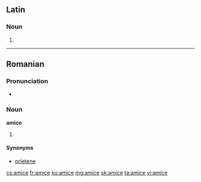 ==Latin==

===Noun===
{{la-noun-form|amice}} {{m}}

# {{inflection of|amicus||voc|s|lang=la}}

----

==Romanian==

===Pronunciation===
* {{IPA|[ aˈmit͡ʃe ]|lang=ro}}

===Noun===
'''amice''' {{f|p}}

# {{plural of|amică|lang=ro}}

====Synonyms====
* [[prietene]]

[[cs:amice]]
[[fr:amice]]
[[ku:amice]]
[[mg:amice]]
[[sk:amice]]
[[ta:amice]]
[[vi:amice]]